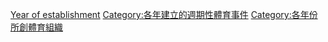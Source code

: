 [[Category:體育聯賽|Year of establishment]]
[[Category:各年建立的週期性體育事件|Category:各年建立的週期性體育事件]]
[[Category:各年份所創體育組織|Category:各年份所創體育組織]]